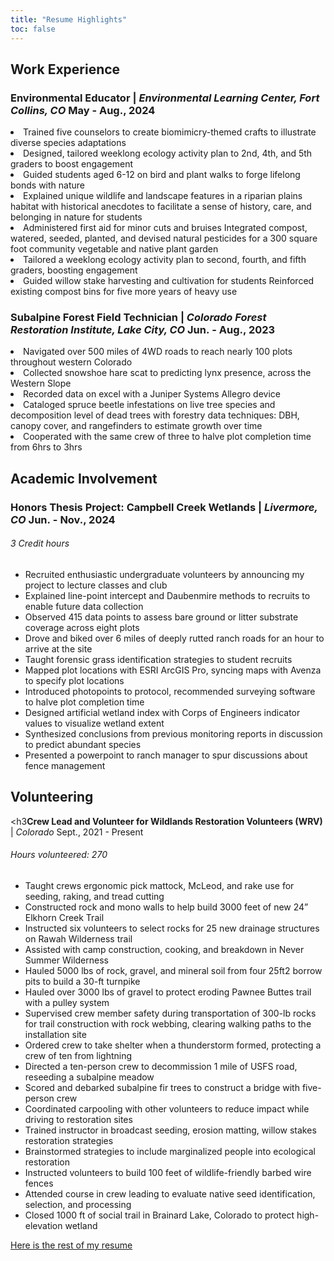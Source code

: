 ```yaml
---
title: "Resume Highlights"
toc: false
---
```



<h2>Work Experience</h2>
<h3>**Environmental Educator** | <i>Environmental Learning Center, Fort Collins, CO</i>                             May - Aug., 2024 </h3>  

</ul>
<li>Trained five counselors to create biomimicry-themed crafts to illustrate diverse species adaptations</li>
<li>Designed, tailored weeklong ecology activity plan to 2nd, 4th, and 5th graders to boost engagement</li>
<li>Guided students aged 6-12 on bird and plant walks to forge lifelong bonds with nature</li>
<li>Explained unique wildlife and landscape features in a riparian plains habitat with historical anecdotes to facilitate a sense of history, care, and belonging in nature for students</li>
<li>Administered first aid for minor cuts and bruises
Integrated compost, watered, seeded, planted, and devised natural pesticides for a 300 square foot community vegetable and native plant garden</li>
<li>Tailored a weeklong ecology activity plan to second, fourth, and fifth graders, boosting engagement</li>
<li>Guided willow stake harvesting and cultivation for students
Reinforced existing compost bins for five more years of heavy use</li>
</ul>


<h3>**Subalpine Forest Field Technician** | <i>Colorado Forest Restoration Institute, Lake City, CO</i>          Jun. - Aug., 2023 </h3>
</ul>
<li>Navigated over 500 miles of 4WD roads to reach nearly 100 plots throughout western Colorado</li>
<li>Collected snowshoe hare scat to predicting lynx presence, across the Western Slope</li>
<li>Recorded data on excel with a Juniper Systems Allegro device</li>
<li>Cataloged spruce beetle infestations on live tree species and decomposition level of dead trees with forestry data techniques:  DBH, canopy cover, and rangefinders to estimate growth over time</li>
<li>Cooperated with the same crew of three to halve plot completion time from 6hrs to 3hrs</li>
</ul>

<h2>Academic Involvement</h2>
<h3>**Honors Thesis Project**: Campbell Creek Wetlands  | <i>Livermore, CO</i>                                            Jun. - Nov., 2024 </h3>
<h6>3 Credit hours</h6>

<ul>
<li>Recruited enthusiastic undergraduate volunteers by announcing my project to lecture classes and club</li>
<li>Explained line-point intercept and Daubenmire methods to recruits to enable future data collection</li>
<li>Observed 415 data points to assess bare ground or litter substrate coverage across eight plots</li>
<li>Drove and biked over 6 miles of deeply rutted ranch roads for an hour to arrive at the site</li>
<li>Taught forensic grass identification strategies to student recruits  
<li>Mapped plot locations with ESRI ArcGIS Pro, syncing maps with Avenza to specify plot locations</li>
<li>Introduced photopoints to protocol, recommended surveying software to halve plot completion time</li>
<li>Designed artificial wetland index with Corps of Engineers indicator values to visualize wetland extent</li>
<li>Synthesized conclusions from previous monitoring reports in discussion to predict abundant species</li>
<li>Presented a powerpoint to ranch manager to spur discussions about fence management </li>
</ul>

<h2>Volunteering</h2>

<h3**Crew Lead and Volunteer for Wildlands Restoration Volunteers (WRV)** | <i>Colorado</i>       Sept.,  2021 - Present</h3>

<h6>Hours volunteered: 270</h6>

<ul>
<li>Taught crews ergonomic pick mattock, McLeod, and rake use for seeding, raking, and tread cutting</li>
<li>Constructed rock and mono walls to help build 3000 feet of new 24” Elkhorn Creek Trail</li>
<li>Instructed six volunteers to select rocks for 25 new drainage structures on Rawah Wilderness trail</li>
<li>Assisted with camp construction, cooking, and breakdown in Never Summer Wilderness</li>
<li>Hauled 5000 lbs of rock, gravel, and mineral soil from four 25ft2 borrow pits to build a 30-ft turnpike</li>
<li>Hauled over 3000 lbs of gravel to protect eroding Pawnee Buttes trail with a pulley system</li>
<li>Supervised crew member safety during transportation of 300-lb rocks for trail construction with rock webbing, clearing walking paths to the installation site</li>
<li>Ordered crew to take shelter when a thunderstorm formed, protecting a crew of ten from lightning</li>
<li>Directed a ten-person crew to decommission 1 mile of USFS road, reseeding a subalpine meadow</li>
<li> Scored and debarked subalpine fir trees to construct a bridge with five-person crew</li>
<li> Coordinated carpooling with other volunteers to reduce impact while driving to restoration sites</li>
<li>Trained instructor in  broadcast seeding, erosion matting, willow stakes restoration strategies</li>
<li>Brainstormed strategies to include marginalized people into ecological restoration</li>
<li>Instructed volunteers to build 100 feet of wildlife-friendly barbed wire fences</li>
<li>Attended course in crew leading to evaluate native seed identification, selection, and processing</li>
<li>Closed 1000 ft of social trail in Brainard Lake, Colorado to protect high-elevation wetland</li>
</ul>


[Here is the rest of my resume](data/resume-cfri.pdf)

